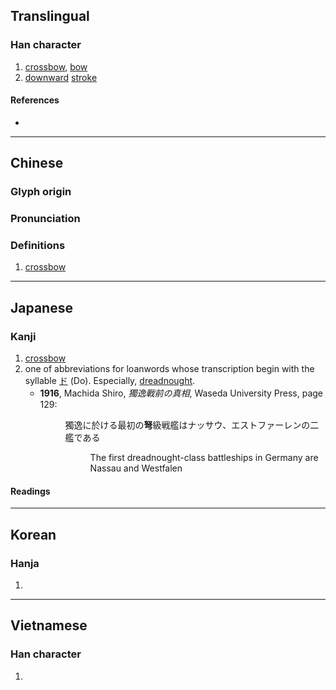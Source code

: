 {{character info/new}}
==Translingual==

===Han character===
{{Han char|rn=57|rad=弓|as=05|sn=8|four=47207|canj=VEN|ids=⿱奴弓}}

# [[crossbow]], [[bow]]
# [[downward]] [[stroke]]

====References====
* {{Han ref|kx=0358.030|dkj=09760|dj=0674.170|hdz=20994.050|uh=5F29|ud=24361|bh=A9B8|bd=43448}}

----

==Chinese==
{{zh-forms}}

===Glyph origin===
{{Han etym}}

===Pronunciation===
{{zh-pron
|m=nǔ
|c=nou5
|h=pfs=
|md=
|mn=xm,qz:ló͘/zz:nó͘/xm:lō͘/qz:lǒ͘
|w=
|mc=y
|oc=y
|cat=
}}

===Definitions===
{{zh-hanzi}}

# [[crossbow]]

----

==Japanese==

===Kanji===
{{ja-kanji|grade=|rs=弓05}}

# [[crossbow]]
# one of abbreviations for loanwords whose transcription begin with the syllable [[ド]] (Do). Especially, [[dreadnought]].
#* '''1916''', Machida Shiro, ''獨逸戰前の真相'',  Waseda University Press, page 129:
#*: 獨逸に於ける最初の'''弩'''級戦艦はナッサウ、エストファーレンの二艦である
#*:: The first dreadnought-class battleships in Germany are Nassau and Westfalen

====Readings====
{{ja-readings
|goon=ぬ, の
|kanon=ど
|kun=いしゆみ-, おおゆみ-<おほゆみ-
}}

----

==Korean==

===Hanja===
{{ko-hanja|hangeul=노|eumhun=|rv=no|mr=no|y=no}}

# {{defn|lang=ko|sort=弓05}}

----

==Vietnamese==

===Han character===
{{vi-hantu|[[nỏ]], [[nỗ]], [[ná]], [[nõ]]|rs=弓05}}

# {{defn|lang=vi|sort=弓05}}